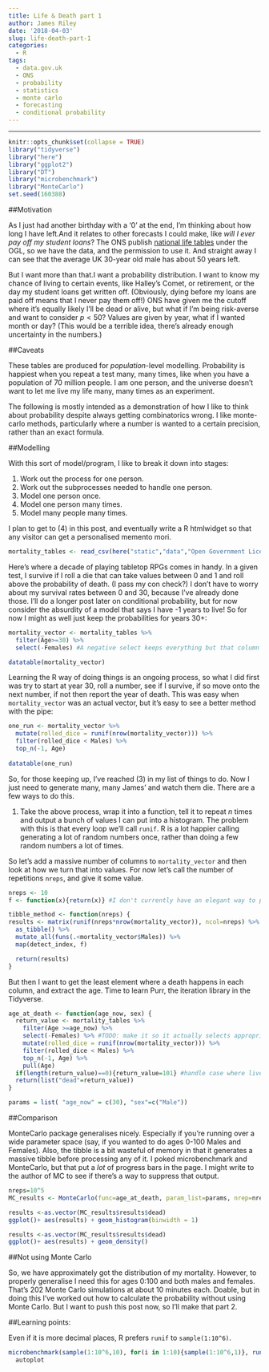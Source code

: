 ```yaml
---
title: Life & Death part 1
author: James Riley
date: '2018-04-03'
slug: life-death-part-1
categories:
  - R
tags:
  - data.gov.uk
  - ONS
  - probability
  - statistics
  - monte carlo
  - forecasting
  - conditional probability
---
```


---
```r
knitr::opts_chunk$set(collapse = TRUE)
library("tidyverse")
library("here")
library("ggplot2")
library("DT")
library("microbenchmark")
library("MonteCarlo")
set.seed(160388)
```

##Motivation

As I just had another birthday with a '0' at the end, I'm thinking about how long I have left.And it relates to other forecasts I could make, like *will I ever pay off my student loans*? The ONS publish [national life tables](www.ons.gov.uk) under the OGL, so we have the data, and the permission to use it. And straight away I can see that the average UK 30-year old male has about 50 years left. 

But I want more than that.I want a probability distribution. I want to know my chance of living to certain events, like Halley's Comet, or retirement, or the day my student loans get written off. (Obviously, dying before my loans are paid off means that I never pay them off!) ONS have given me the cutoff where it's equally likely I'll be dead or alive, but what if I'm being risk-averse and want to consider $p<50%$? Values are given by year, what if I wanted month or day? (This would be a terrible idea, there's already enough uncertainty in the numbers.)

##Caveats

These tables are produced for *population*-level modelling. Probability is happiest when you repeat a test many, many times, like when you have a population of 70 million people. I am one person, and the universe doesn't want to let me live my life many, many times as an experiment. 

The following is mostly intended as a demonstration of how I like to think about probability despite always getting combinatorics wrong. I like monte-carlo methods, particularly where a number is wanted to a certain precision, rather than an exact formula. 

##Modelling

With this sort of model/program, I like to break it down into stages:

1. Work out the process for one person.
2. Work out the subprocesses needed to handle one person.
3. Model one person once.
4. Model one person many times.
5. Model many people many times.

I plan to get to (4) in this post, and eventually write a R htmlwidget so that any visitor can get a personalised memento mori.

```r
mortality_tables <- read_csv(here("static","data","Open Government Licence","uk mortality 14-16.csv"))
```

Here's where a decade of playing tabletop RPGs comes in handy. In a given test, I survive if I roll a die that can take values between 0 and 1 and roll above the probability of death. (I pass my con check?) I don't have to worry about my survival rates between 0 and 30, because I've already done those. I'll do a longer post later on conditional probability, but for now consider the absurdity of a model that says I have -1 years to live! So for now I might as well just keep the probabilities for years 30+:

```r
mortality_vector <- mortality_tables %>%
  filter(Age>=30) %>%
  select(-Females) #A negative select keeps everything but that column

datatable(mortality_vector)
```

Learning the R way of doing things is an ongoing process, so what I did first was try to start at year 30, roll a number, see if I survive, if so move onto the next number, if not then report the year of death. This was easy when `mortality_vector` was an actual vector, but it's easy to see a better method with the pipe:

```r
one_run <- mortality_vector %>%
  mutate(rolled_dice = runif(nrow(mortality_vector))) %>%
  filter(rolled_dice < Males) %>%
  top_n(-1, Age)
  
datatable(one_run)

```

So, for those keeping up, I've reached (3) in my list of things to do. Now I just need to generate many, many James' and watch them die. There are a few ways to do this.

1. Take the above process, wrap it into a function, tell it to repeat $n$ times and output a bunch of values I can put into a histogram. The problem with this is that every loop we'll call `runif`. R is a lot happier calling generating a lot of random numbers once, rather than doing a few random numbers a lot of times.

So let's add a massive number of columns to `mortality_vector` and then look at how we turn that into values. For now let's call the number of repetitions `nreps`, and give it some value.

```r
nreps <- 10
f <- function(x){return(x)} #I don't currently have an elegant way to pass this to detect_index

tibble_method <- function(nreps) {
results <- matrix(runif(nreps*nrow(mortality_vector)), ncol=nreps) %>%
  as_tibble() %>%
  mutate_all(funs(.<mortality_vector$Males)) %>%
  map(detect_index, f)

  return(results)
}
```

But then I want to get the least element where a death happens in each column, and extract the age. Time to learn Purr, the iteration library in the Tidyverse.

```r
age_at_death <- function(age_now, sex) {
  return_value <- mortality_tables %>%
    filter(Age >=age_now) %>%
    select(-Females) %>% #TODO: make it so it actually selects appropriate sex, not just "Males"
    mutate(rolled_dice = runif(nrow(mortality_vector))) %>%
    filter(rolled_dice < Males) %>%
    top_n(-1, Age) %>%
    pull(Age)
  if(length(return_value)==0){return_value=101} #handle case where live past 100
  return(list("dead"=return_value))
}

params = list( "age_now" = c(30), "sex"=c("Male"))
```

##Comparison

MonteCarlo package generalises nicely. Especially if you're running over a wide parameter space (say, if you wanted to do ages 0-100 Males and Females). Also, the tibble is a bit wasteful of memory in that it generates a massive tibble before processing any of it. I poked microbenchmark and MonteCarlo, but that put a *lot* of progress bars in the page. I might write to the author of MC to see if there's a way to suppress that output.


```r
nreps=10^5
MC_results <- MonteCarlo(func=age_at_death, param_list=params, nrep=nreps)
```
```r
results <-as.vector(MC_results$results$dead)
ggplot()+ aes(results) + geom_histogram(binwidth = 1)
```
```r
results <-as.vector(MC_results$results$dead)
ggplot()+ aes(results) + geom_density()
```

##Not using Monte Carlo

So, we have approximately got the distribution of my mortality. However, to properly generalise I need this for ages 0:100 and both males and females. That's 202 Monte Carlo simulations at about 10 minutes each. Doable, but in doing this I've worked out how to calculate the probability without using Monte Carlo. But I want to push this post now, so I'll make that part 2.

##Learning points:

Even if it is more decimal places, R prefers `runif` to `sample(1:10^6)`. 
```r
microbenchmark(sample(1:10^6,10), for(i in 1:10){sample(1:10^6,1)}, runif(10), for(i in 1:10){runif(1)}) %>%
  autoplot
```
